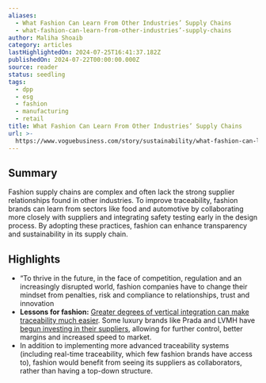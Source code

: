 ```yaml
---
aliases:
  - What Fashion Can Learn From Other Industries’ Supply Chains
  - what-fashion-can-learn-from-other-industries’-supply-chains
author: Maliha Shoaib
category: articles
lastHighlightedOn: 2024-07-25T16:41:37.182Z
publishedOn: 2024-07-22T00:00:00.000Z
source: reader
status: seedling
tags:
  - dpp
  - esg
  - fashion
  - manufacturing
  - retail
title: What Fashion Can Learn From Other Industries’ Supply Chains
url: >-
  https://www.voguebusiness.com/story/sustainability/what-fashion-can-learn-from-other-industries-supply-chains?uID=58ba29f6592c24ef0bdefa76114a43982a806c17a289ed758a3b0794fe834435&utm_campaign=VB_NEWS_MEMBER_SustainabilityEdit_4_250724&utm_source=newsletter&utm_brand=vb&utm_mailing=VB_NEWS_MEMBER_SustainabilityEdit_4_250724&utm_medium=email&utm_term=VB_PaidSustainability
---
```

## Summary

Fashion supply chains are complex and often lack the strong supplier relationships found in other industries. To improve traceability, fashion brands can learn from sectors like food and automotive by collaborating more closely with suppliers and integrating safety testing early in the design process. By adopting these practices, fashion can enhance transparency and sustainability in its supply chain.

## Highlights

- “To thrive in the future, in the face of competition, regulation and an increasingly disrupted world, fashion companies have to change their mindset from penalties, risk and compliance to relationships, trust and innovation
- **Lessons for fashion:** [Greater degrees of vertical integration can make traceability much easier](https://www.voguebusiness.com/story/sustainability/meet-the-brands-setting-a-new-blueprint-for-supply-chain-traceability). Some luxury brands like Prada and LVMH have [begun investing in their suppliers](https://www.voguebusiness.com/fashion/luxury-brands-are-snapping-up-suppliers-what-are-the-pros-and-cons), allowing for further control, better margins and increased speed to market.
- In addition to implementing more advanced traceability systems (including real-time traceability, which few fashion brands have access to), fashion would benefit from seeing its suppliers as collaborators, rather than having a top-down structure.
